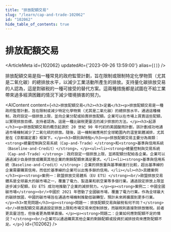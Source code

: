 ```yaml
---
title: "排放配額交易"
slug: "/learn/cap-and-trade-102062"
id: "102062"
hide_table_of_contents: true
---
```



# 排放配額交易

<ArticleMeta id={102062} updatedAt={'2023-09-26 13:59:00'} alias={`[]`} />
<div className='border-solid border-b border-t-0 my-4 border-[var(--ifm-color-gray-300)]' />

排放配額交易是指一種常見的政府監管計劃，旨在限制或限制特定化學物質（尤其是二氧化碳）的總排放水平，以減少工業活動所產生的排放。支持量化碳排放交易的人認為，這是對碳税的一種可接受的替代方案。這兩種措施都是試圖在不給工業帶來過多經濟困難的情況下減少環境損害的努力。

<AIContent content={`<h2>排放配額交易</h2><h3>定義</h3><p>排放配額交易是一種政府監管計劃，旨在限制或減少特定化學物質（尤其是二氧化碳）的總排放水平。通過這種機制，政府設定一個排放上限，並向企業分配或拍賣排放配額。企業可以在市場上買賣這些配額，以實現排放目標。支持者認為，這是一種比碳税更靈活的減少排放的方法。</p><h3>起源</h3><p>排放配額交易的概念起源於 20 世紀 90 年代初的美國酸雨計劃，該計劃成功地通過市場機制減少了二氧化硫的排放。隨後，這一機制被應用於全球範圍內的温室氣體減排，尤其是在《京都議定書》框架下。</p><h3>類別與特點</h3><p>排放配額交易主要分為兩類：<strong>總量控制與交易系統（Cap-and-Trade）</strong>和<strong>基準與信用系統（Baseline-and-Credit）</strong>。</p><ul><li><strong>總量控制與交易系統（Cap-and-Trade）</strong>：政府設定一個排放上限，並將配額分配給各企業。企業可以通過減少自身排放或購買其他企業的剩餘配額來滿足要求。</li><li><strong>基準與信用系統（Baseline-and-Credit）</strong>：企業的排放量與基準線進行比較，超出基準線的企業需要購買信用，而低於基準線的企業可以出售多餘的信用。</li></ul><h3>具體案例</h3><p><strong>案例一：歐盟排放交易體系（EU ETS）</strong><br/>歐盟排放交易體系是全球最大的碳市場之一，覆蓋了電力、製造業和航空業等多個行業。通過設定排放上限並逐步減少配額，EU ETS 成功地推動了企業的減排努力。</p><p><strong>案例二：中國全國碳市場</strong><br/>中國於 2021 年啓動了全國碳市場，覆蓋了電力行業。作為全球最大的碳排放國，中國的碳市場旨在通過市場機制推動低碳轉型，預計未來將擴展到更多行業。</p><h3>常見問題</h3><p><strong>問題一：排放配額交易與碳税有何不同？</strong><br/>排放配額交易通過設定排放上限和市場交易來控制排放，而碳税則直接對排放徵税。前者更具靈活性，但後者更為簡單直接。</p><p><strong>問題二：企業如何應對配額不足的情況？</strong><br/>企業可以通過購買其他企業的剩餘配額或投資於減排技術來應對配額不足。</p>`} id={102062} />
